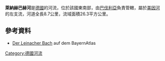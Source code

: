 {{No footnotes|time=2020-12-06T03:55:47+00:00}}
{{Coord|49.901404|N|9.816978|E|display=title}}

'''萊納赫巴赫河'''是[[德國|德國]]的河流，位於該國東南部，由[[巴伐利亞|巴伐利亞]]負責管轄，屬於[[美因河|美因河]]的左支流，河道全長8.7公里，流域面積26.3平方公里。

==參考資料==
* [http://geoportal.bayern.de/bayernatlas/default?lon=4343909.0&lat=5528730.5&zoom=8&base=951 Der Leinacher Bach] auf dem BayernAtlas

{{Germany-geo-stub}}
[[Category:德國河流|Category:德國河流]]